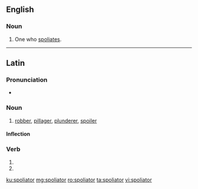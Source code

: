 ==English==

===Noun===
{{en-noun}}

# {{context|obsolete|lang=en}} One who [[spoliate]]s.

----

==Latin==

===Pronunciation===
* {{la-pronunc|spoliātor}}

===Noun===
{{la-noun|spoliātor|spoliatoris|spoliātōris|m|third}}

# [[robber]], [[pillager]], [[plunderer]], [[spoiler]]

====Inflection====
{{la-decl-3rd|spoliātor|spoliātōr}}

===Verb===
{{la-verb-form|spoliātor}}

# {{inflection of|spoliō||2|s|futr|pasv|impr|lang=la}}
# {{inflection of|spoliō||3|s|futr|pasv|impr|lang=la}}

[[ku:spoliator]]
[[mg:spoliator]]
[[ro:spoliator]]
[[ta:spoliator]]
[[vi:spoliator]]